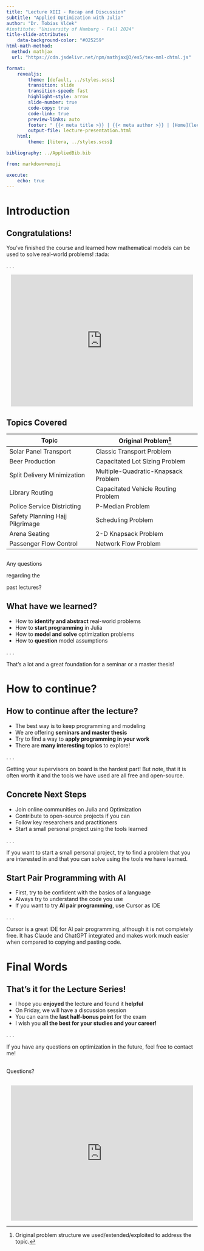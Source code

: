 ```yaml
---
title: "Lecture XIII - Recap and Discussion"
subtitle: "Applied Optimization with Julia"
author: "Dr. Tobias Vlćek"
#institute: "University of Hamburg - Fall 2024"
title-slide-attributes:
    data-background-color: "#025259"
html-math-method:
  method: mathjax
  url: "https://cdn.jsdelivr.net/npm/mathjax@3/es5/tex-mml-chtml.js"

format:
    revealjs:
        theme: [default, ../styles.scss]
        transition: slide
        transition-speed: fast
        highlight-style: arrow
        slide-number: true
        code-copy: true
        code-link: true
        preview-links: auto
        footer: " {{< meta title >}} | {{< meta author >}} | [Home](lecture-recap.qmd)"
        output-file: lecture-presentation.html
    html:
        theme: [litera, ../styles.scss]

bibliography: ../AppliedBib.bib

from: markdown+emoji

execute:
    echo: true
---
```


# [Introduction]{.flow} {.title}

## Congratulations!

You've finished the course and learned how mathematical models can be used to solve real-world problems! :tada:

. . .

<center>
<iframe src="https://giphy.com/embed/xT9C25UNTwfZuk85WP" width="480" height="346" style="" frameBorder="0" class="giphy-embed" allowFullScreen></iframe>
</center>

## Topics Covered {.smaller}

| Topic | Original Problem[^orginal]|
|---------|------|
| Solar Panel Transport | Classic Transport Problem |
| Beer Production | Capacitated Lot Sizing Problem |
| Split Delivery Minimization | Multiple-Quadratic-Knapsack Problem |
| Library Routing | Capacitated Vehicle Routing Problem |
| Police Service Districting | P-Median Problem|
| Safety Planning Hajj Pilgrimage | Scheduling Problem |
| Arena Seating | 2-D Knapsack Problem |
| Passenger Flow Control | Network Flow Problem |

[^orginal]: Original problem structure we [used/extended/exploited]{.highlight} to address the topic.

## {.loud-slide}
::: {.r-fit-text}
Any questions

regarding the 

past lectures?
:::

::: {.footer}
:::


## What have we learned?

- How to **identify and abstract** real-world problems
- How to **start programming** in Julia
- How to **model and solve** optimization problems
- How to **question** model assumptions

. . .

:::{.callout-tip}
That's a lot and a great foundation for a seminar or a master thesis!
:::

# [How to continue?]{.flow} {.title}

## How to continue after the lecture?

- The best way is to [keep programming and modeling]{.highlight} 
- We are offering **seminars and master thesis**
- Try to find a way to **apply programming in your work**
- There are **many interesting topics** to explore!

. . .

:::{.callout-tip}
Getting your supervisors on board is the hardest part! But note, that it is often worth it and the tools we have used are all free and open-source.
:::

## Concrete Next Steps

- Join online communities on Julia and Optimization
- Contribute to open-source projects if you can
- Follow key researchers and practitioners
- Start a small personal project using the tools learned

. . .

:::{.callout-tip}
If you want to start a small personal project, try to find a problem that you are interested in and that you can solve using the tools we have learned.
:::

## Start Pair Programming with AI

- First, try to [be confident with the basics]{.highlight} of a language
- Always try to [understand the code you use]{.highlight}
- If you want to try **AI pair programming**, use Cursor as IDE

. . .

:::{.callout-tip}
Cursor is a great IDE for AI pair programming, although it is not completely free. It has Claude and ChatGPT integrated and makes work much easier when compared to copying and pasting code.
:::

# [Final Words]{.flow} {.title}

## That's it for the Lecture Series!

- I hope you **enjoyed** the lecture and found it **helpful**
- On Friday, we will have a [discussion session]{.highlight}
- You can earn the **last half-bonus point** for the exam
- I wish you **all the best for your studies and your career!**

. . .

:::{.callout-note}
If you have any questions on optimization in the future, feel free to contact me!
:::

## {.loud-slide}
::: {.r-fit-text}
Questions?
:::

## {background-color="#000000"}

<center>
<iframe src="https://giphy.com/embed/YVg3fCdaBpLEc" width="480" height="355" style="" frameBorder="0" class="giphy-embed" allowFullScreen></iframe>
</center>

